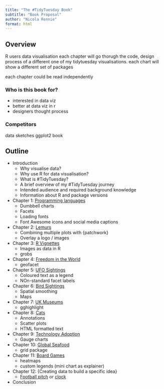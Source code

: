 ```yaml
---
title: "The #TidyTuesday Book"
subtitle: "Book Proposal"
author: "Nicola Rennie"
format: html
---
```


## Overview

R users
data visualisation
each chapter will go thorugh the code, design process of a different one of my tidytuesday visualisations. each chart will show a different set of packages

each chapter could be read independently

### Who is this book for?

- interested in data viz
- better at data viz in r
- designers thought process

### Competitors

data sketches
ggplot2 book

## Outline

* Introduction
  * Why visualise data?
  * Why use R for data visualisation?
  * What is #TidyTuesday?
  * A brief overview of my #TidyTuesday journey
  * Intended audience and required background knowledge
  * Information about R and package versions

* Chapter 1: [Programming languages](https://github.com/nrennie/tidytuesday/tree/main/2023/2023-03-21)
  * Dumbbell charts
  * Facets
  * Loading fonts
  * Font Awesome icons and social media captions

* Chapter 2: [Lemurs](https://github.com/nrennie/tidytuesday/tree/main/2021/24-08-2021)
  * Combining multiple plots with {patchwork}
  * Overlay a logo / images
  
* Chapter 3: [R Vignettes](https://github.com/nrennie/tidytuesday/tree/main/2022/2022-03-15)
  * Images as data in R
  * grobs

* Chapter 4: [Freedom in the World](https://github.com/nrennie/tidytuesday/tree/main/2022/2022-02-22)
  * geofacet

* Chapter 5: [UFO Sightings](https://github.com/nrennie/tidytuesday/tree/main/2023/2023-06-20)
  * Coloured text as a legend
  * NOn-standard facet labels
  
* Chapter 6: [Bird Sightings](https://github.com/nrennie/tidytuesday/tree/main/2023/2023-01-10)
  * Spatial smoothing
  * Maps

* Chapter 7: [UK Museums](https://github.com/nrennie/tidytuesday/tree/main/2022/2022-11-22)
  * gghighlight

* Chapter 8: [Cats](https://github.com/nrennie/tidytuesday/tree/main/2023/2023-01-31)
  * Annotations
  * Scatter plots
  * HTML formatted text

* Chapter 9: [Technology Adoption](https://github.com/nrennie/tidytuesday/tree/main/2022/2022-07-19)
  * Gauge charts

* Chapter 10: [Global Seafood](https://github.com/nrennie/tidytuesday/tree/main/2021/12-10-2021)
  * grid package

* Chapter 11: [Board Games](https://github.com/nrennie/tidytuesday/tree/main/2022/2022-01-25)
  * heatmaps
  * custom legends (mini chart as explainer)

* Chapter 12: {Creating data to build a specific idea}
  * [Football pitch](https://github.com/nrennie/tidytuesday/tree/main/2023/2023-04-04) or [clock](https://github.com/nrennie/tidytuesday/tree/main/2023/2023-09-12)

* Conclusion
  